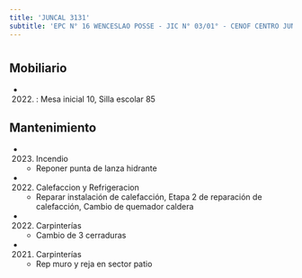 ```yaml
---
title: 'JUNCAL 3131'
subtitle: 'EPC N° 16 WENCESLAO POSSE - JIC N° 03/01° - CENOF CENTRO JUNCAL - ESC. PRIM. 16/01°'
---
```


#


## Mobiliario

*  (2022) : Mesa inicial 10, Silla escolar 85 





## Mantenimiento

*  (2023) Incendio 
    + Reponer punta de lanza hidrante

*  (2022) Calefaccion y Refrigeracion 
    + Reparar instalación de calefacción, Etapa 2 de reparación de calefacción, Cambio de quemador caldera

*  (2022) Carpinterías 
    + Cambio de 3 cerraduras

*  (2021) Carpinterías 
    + Rep muro y reja en sector patio



